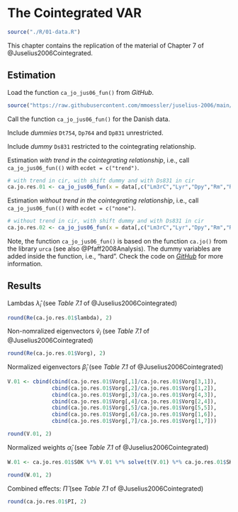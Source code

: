 # The Cointegrated VAR

```r

source("./R/01-data.R")

```

This chapter contains the replication of the material of Chapter 7 of @Juselius2006Cointegrated.

## Estimation

Load the function `ca_jo_jus06_fun()` from *GitHub*. 

```r

source("https://raw.githubusercontent.com/mmoessler/juselius-2006/main/R/ca_jo_jus06_fun.R")

```

Call the function `ca_jo_jus06_fun()` for the Danish data.



Include *dummies* `Dt754`, `Dp764` and `Dp831` unrestricted.

Include *dummy* `Ds831` restricted to the cointegrating relationship.

Estimation *with trend in the cointegrating relationship*, i.e., call `ca_jo_jus06_fun(()` with `ecdet = c("trend")`.

```r

# with trend in cir, with shift dummy and with Ds831 in cir
ca.jo.res.01 <- ca_jo_jus06_fun(x = data[,c("Lm3rC","Lyr","Dpy","Rm","Rb")], type = c("trace"), ecdet = c("trend"), K = 2, spec = c("transitory"), data = data)

```

Estimation *without trend in the cointegrating relationship*, i.e., call `ca_jo_jus06_fun(()` with `ecdet = c("none")`.

```r

# without trend in cir, with shift dummy and with Ds831 in cir
ca.jo.res.02 <- ca_jo_jus06_fun(x = data[,c("Lm3rC","Lyr","Dpy","Rm","Rb")], type = c("trace"), ecdet = c("none"), K = 2, spec = c("transitory"), data = data)

```

Note, the function `ca_jo_jus06_fun()` is based on the function `ca.jo()` from the library `urca` (see also @Pfaff2008Analysis). The dummy variables are added inside the function, i.e., "hard". Check the code on [*GitHub*](https://github.com/mmoessler/juselius-2006/blob/main/R/ca_jo_jus06_fun.R) for more information.

## Results

Lambdas $\widehat{\lambda}_i$ (see *Table 7.1* of @Juselius2006Cointegrated)

```r

round(Re(ca.jo.res.01$lambda), 2) 

```

Non-nomralized eigenvectors $\widehat{v}_i$ (see *Table 7.1* of @Juselius2006Cointegrated)

```r

round(Re(ca.jo.res.01$Vorg), 2)

```

Normalized eigenvectors $\widehat{\beta}_i$ (see *Table 7.1* of @Juselius2006Cointegrated)

```r

V.01 <- cbind(cbind(ca.jo.res.01$Vorg[,1]/ca.jo.res.01$Vorg[3,1]),
              cbind(ca.jo.res.01$Vorg[,2]/ca.jo.res.01$Vorg[1,2]),
              cbind(ca.jo.res.01$Vorg[,3]/ca.jo.res.01$Vorg[4,3]),
              cbind(ca.jo.res.01$Vorg[,4]/ca.jo.res.01$Vorg[2,4]),
              cbind(ca.jo.res.01$Vorg[,5]/ca.jo.res.01$Vorg[5,5]),
              cbind(ca.jo.res.01$Vorg[,6]/ca.jo.res.01$Vorg[1,6]),
              cbind(ca.jo.res.01$Vorg[,7]/ca.jo.res.01$Vorg[1,7]))

round(V.01, 2)

```

Normalized weights $\widehat{\alpha}_i$ (see *Table 7.1* of @Juselius2006Cointegrated)


```r

W.01 <- ca.jo.res.01$S0K %*% V.01 %*% solve(t(V.01) %*% ca.jo.res.01$SKK %*% V.01)

round(W.01, 2)

```

Combined effects: $\widehat{\Pi}$ (see *Table 7.1* of @Juselius2006Cointegrated)

```r

round(ca.jo.res.01$PI, 2)

```




